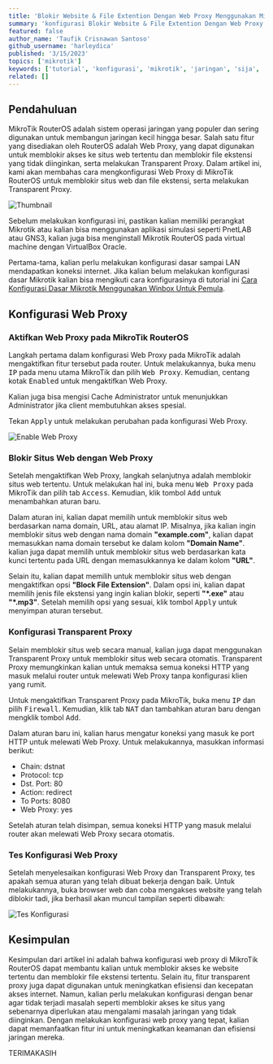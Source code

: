```yaml
---
title: 'Blokir Website & File Extention Dengan Web Proxy Menggunakan Mikrotik'
summary: 'konfigurasi Blokir Website & File Extention Dengan Web Proxy Menggunakan Mikrotik, bagi kalian yang belum pernah mencoba konfigurasi ini bisa mengikuti tutorial ini sampai selesai😉'
featured: false
author_name: 'Taufik Crisnawan Santoso'
github_username: 'harleydica'
published: '3/15/2023'
topics: ['mikrotik']
keywords: ['tutorial', 'konfigurasi', 'mikrotik', 'jaringan', 'sija', 'tkj']
related: []
---
```


## Pendahuluan

MikroTik RouterOS adalah sistem operasi jaringan yang populer dan sering digunakan untuk membangun jaringan kecil hingga besar. Salah satu fitur yang disediakan oleh RouterOS adalah Web Proxy, yang dapat digunakan untuk memblokir akses ke situs web tertentu dan memblokir file ekstensi yang tidak diinginkan, serta melakukan Transparent Proxy. Dalam artikel ini, kami akan membahas cara mengkonfigurasi Web Proxy di MikroTik RouterOS untuk memblokir situs web dan file ekstensi, serta melakukan Transparent Proxy.

![Thumbnail](https://ik.imagekit.io/taufik/blog/web-proxy-mikrotik/thumbnail.png 'Thumbnail')

Sebelum melakukan konfigurasi ini, pastikan kalian memiliki perangkat Mikrotik atau kalian bisa menggunakan aplikasi simulasi seperti PnetLAB atau GNS3, kalian juga bisa menginstall Mikrotik RouterOS pada virtual machine dengan VirtualBox Oracle.

Pertama-tama, kalian perlu melakukan konfigurasi dasar sampai LAN mendapatkan koneksi internet. Jika kalian belum melakukan konfigurasi dasar Mikrotik kalian bisa mengikuti cara konfigurasinya di tutorial ini [Cara Konfigurasi Dasar Mikrotik Menggunakan Winbox Untuk Pemula](https://taufikcrisnawan.dev/blog/konfigurasi-dasar-mikrotik).

## Konfigurasi Web Proxy

### Aktifkan Web Proxy pada MikroTik RouterOS

Langkah pertama dalam konfigurasi Web Proxy pada MikroTik adalah mengaktifkan fitur tersebut pada router. Untuk melakukannya, buka menu <Kbd>IP</Kbd> pada menu utama MikroTik dan pilih <Kbd>Web Proxy</Kbd>. Kemudian, centang kotak <Kbd>Enabled</Kbd> untuk mengaktifkan Web Proxy.

Kalian juga bisa mengisi Cache Administrator untuk menunjukkan Administrator jika client membutuhkan akses spesial.

Tekan <Kbd>Apply</Kbd> untuk melakukan perubahan pada konfigurasi Web Proxy.

![Enable Web Proxy](https://ik.imagekit.io/taufik/blog/web-proxy-mikrotik/enable-web-proxy.png 'Enable Web Proxy')

### Blokir Situs Web dengan Web Proxy

Setelah mengaktifkan Web Proxy, langkah selanjutnya adalah memblokir situs web tertentu. Untuk melakukan hal ini, buka menu <Kbd>Web Proxy</Kbd> pada MikroTik dan pilih tab <Kbd>Access</Kbd>. Kemudian, klik tombol <Kbd>Add</Kbd> untuk menambahkan aturan baru.

Dalam aturan ini, kalian dapat memilih untuk memblokir situs web berdasarkan nama domain, URL, atau alamat IP. Misalnya, jika kalian ingin memblokir situs web dengan nama domain **"example.com"**, kalian dapat memasukkan nama domain tersebut ke dalam kolom **"Domain Name"**. kalian juga dapat memilih untuk memblokir situs web berdasarkan kata kunci tertentu pada URL dengan memasukkannya ke dalam kolom **"URL"**.

Selain itu, kalian dapat memilih untuk memblokir situs web dengan mengaktifkan opsi **"Block File Extension"**. Dalam opsi ini, kalian dapat memilih jenis file ekstensi yang ingin kalian blokir, seperti **"\*.exe"** atau **"\*.mp3"**. Setelah memilih opsi yang sesuai, klik tombol <Kbd>Apply</Kbd> untuk menyimpan aturan tersebut.

### Konfigurasi Transparent Proxy

Selain memblokir situs web secara manual, kalian juga dapat menggunakan Transparent Proxy untuk memblokir situs web secara otomatis. Transparent Proxy memungkinkan kalian untuk memaksa semua koneksi HTTP yang masuk melalui router untuk melewati Web Proxy tanpa konfigurasi klien yang rumit.

Untuk mengaktifkan Transparent Proxy pada MikroTik, buka menu <Kbd>IP</Kbd> dan pilih <Kbd>Firewall</Kbd>. Kemudian, klik tab <Kbd>NAT</Kbd> dan tambahkan aturan baru dengan mengklik tombol <Kbd>Add</Kbd>.

Dalam aturan baru ini, kalian harus mengatur koneksi yang masuk ke port HTTP untuk melewati Web Proxy. Untuk melakukannya, masukkan informasi berikut:

- Chain: dstnat
- Protocol: tcp
- Dst. Port: 80
- Action: redirect
- To Ports: 8080
- Web Proxy: yes

Setelah aturan telah disimpan, semua koneksi HTTP yang masuk melalui router akan melewati Web Proxy secara otomatis.

### Tes Konfigurasi Web Proxy

Setelah menyelesaikan konfigurasi Web Proxy dan Transparent Proxy, tes apakah semua aturan yang telah dibuat bekerja dengan baik. Untuk melakukannya, buka browser web dan coba mengakses website yang telah diblokir tadi, jika berhasil akan muncul tampilan seperti dibawah:

![Tes Konfigurasi](https://ik.imagekit.io/taufik/blog/web-proxy-mikrotik/tes.png 'Tes Konfigurasi')

## Kesimpulan

Kesimpulan dari artikel ini adalah bahwa konfigurasi web proxy di MikroTik RouterOS dapat membantu kalian untuk memblokir akses ke website tertentu dan memblokir file ekstensi tertentu. Selain itu, fitur transparent proxy juga dapat digunakan untuk meningkatkan efisiensi dan kecepatan akses internet. Namun, kalian perlu melakukan konfigurasi dengan benar agar tidak terjadi masalah seperti memblokir akses ke situs yang sebenarnya diperlukan atau mengalami masalah jaringan yang tidak diinginkan. Dengan melakukan konfigurasi web proxy yang tepat, kalian dapat memanfaatkan fitur ini untuk meningkatkan keamanan dan efisiensi jaringan mereka.

<Callout icon='👋' type='info'>
  TERIMAKASIH
</Callout>
